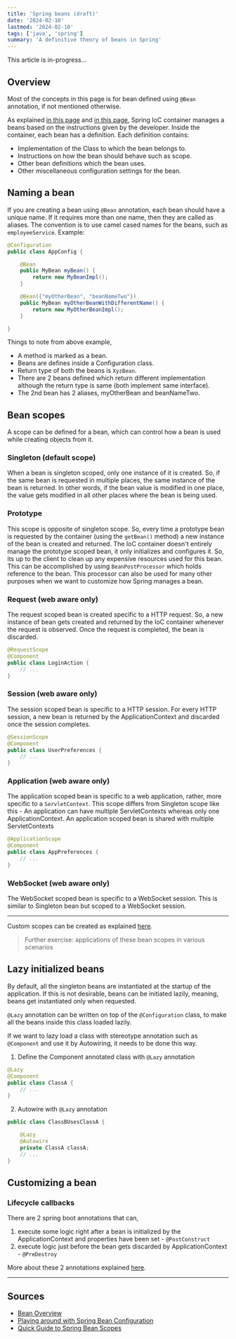 ```yaml
---
title: 'Spring beans (draft)'
date: '2024-02-10'
lastmod: '2024-02-10'
tags: ['java', 'spring']
summary: 'A definitive theory of beans in Spring'
---
```


<TOCInline toc={props.toc} exclude="Overview" />

This article is in-progress...

## Overview

Most of the concepts in this page is for bean defined using `@Bean` annotation, if not mentioned otherwise.

As explained [in this page](./spring-ioc-container) and [in this page](./spring-boot-essentials-annotations-1#component-vs-bean-annotation), Spring IoC container manages a beans based on the instructions given by the developer. Inside the container, each bean has a definition. Each definition contains:

- Implementation of the Class to which the bean belongs to.
- Instructions on how the bean should behave such as scope.
- Other bean definitions which the bean uses.
- Other miscellaneous configuration settings for the bean.

## Naming a bean

If you are creating a bean using `@Bean` annotation, each bean should have a unique name. If it requires more than one name, then they are called as aliases. The convention is to use camel cased names for the beans, such as `employeeService`.
Example:

```java
@Configuration
public class AppConfig {

	@Bean
	public MyBean myBean() {
		return new MyBeanImpl();
	}

	@Bean({"myOtherBean", "beanNameTwo"})
	public MyBean myOtherBeanWithDifferentName() {
		return new MyOtherBeanImpl();
	}

}
```

Things to note from above example,

- A method is marked as a bean.
- Beans are defines inside a Configuration class.
- Return type of both the beans is `XyzBean`.
- There are 2 beans defined which return different implementation although the return type is same (both implement same interface).
- The 2nd bean has 2 aliases, myOtherBean and beanNameTwo.

## Bean scopes

A scope can be defined for a bean, which can control how a bean is used while creating objects from it.

### Singleton (default scope)

When a bean is singleton scoped, only one instance of it is created. So, if the same bean is requested in multiple places, the same instance of the bean is returned.
In other words, if the bean value is modified in one place, the value gets modified in all other places where the bean is being used.

### Prototype

This scope is opposite of singleton scope. So, every time a prototype bean is requested by the container (using the `getBean()` method) a new instance of the bean is created and returned.
The IoC container doesn't entirely manage the prototype scoped bean, it only initializes and configures it. So, its up to the client to clean up any expensive resources used for this bean. This can be accomplished by using `BeanPostProcessor` which holds reference to the bean. This processor can also be used for many other purposes when we want to customize how Spring manages a bean.

### Request (web aware only)

The request scoped bean is created specific to a HTTP request. So, a new instance of bean gets created and returned by the IoC container whenever the request is observed. Once the request is completed, the bean is discarded.

```java
@RequestScope
@Component
public class LoginAction {
	// ...
}
```

### Session (web aware only)

The session scoped bean is specific to a HTTP session. For every HTTP session, a new bean is returned by the ApplicationContext and discarded once the session completes.

```java
@SessionScope
@Component
public class UserPreferences {
	// ...
}
```

### Application (web aware only)

The application scoped bean is specific to a web application, rather, more specific to a `ServletContext`. This scope differs from Singleton scope like this - An application can have multiple ServletContexts whereas only one ApplicationContext. An application scoped bean is shared with multiple ServletContexts

```java
@ApplicationScope
@Component
public class AppPreferences {
	// ...
}
```

### WebSocket (web aware only)

The WebSocket scoped bean is specific to a WebSocket session. This is similar to Singleton bean but scoped to a WebSocket session.

---

Custom scopes can be created as explained [here](https://docs.spring.io/spring-framework/reference/core/beans/factory-scopes.html#beans-factory-scopes-custom).

> Further exercise: applications of these bean scopes in various scenarios

## Lazy initialized beans

By default, all the singleton beans are instantiated at the startup of the application. If this is not desirable, beans can be initiated lazily, meaning, beans get instantiated only when requested.

`@Lazy` annotation can be written on top of the `@Configuration` class, to make all the beans inside this class loaded lazily.

If we want to lazy load a class with stereotype annotation such as `@Component` and use it by Autowiring, it needs to be done this way.

1. Define the Component annotated class with `@Lazy` annotation

```java
@Lazy
@Component
public class ClassA {
    // ...
}
```

2. Autowire with `@Lazy` annotation

```java
public class ClassBUsesClassA {

    @Lazy
    @Autowire
    private ClassA classA;
    // ...
}
```

## Customizing a bean

### Lifecycle callbacks

There are 2 spring boot annotations that can,

1. execute some logic right after a bean is initialized by the ApplicationContext and properties have been set - `@PostConstruct`
2. execute logic just before the bean gets discarded by ApplicationContext - `@PreDestroy`

More about these 2 annotations explained [here](./spring-boot-essentials-annotations-1#postconstruct-vs-predestroy-annotation).

---

## Sources

- [Bean Overview](https://docs.spring.io/spring-framework/reference/core/beans/definition.html)
- [Playing around with Spring Bean Configuration](https://www.codingame.com/playgrounds/2096/playing-around-with-spring-bean-configuration)
- [Quick Guide to Spring Bean Scopes](https://www.baeldung.com/spring-bean-scopes)

